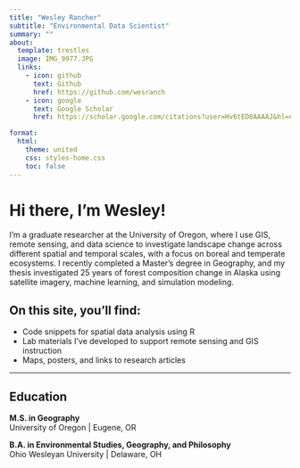 ```yaml
---
title: "Wesley Rancher"
subtitle: "Environmental Data Scientist"
summary: ""
about:
  template: trestles
  image: IMG_9977.JPG
  links:
    - icon: github
      text: Github
      href: https://github.com/wesranch
    - icon: google
      text: Google Scholar
      href: https://scholar.google.com/citations?user=Hv6tED0AAAAJ&hl=en&oi=ao

format:
  html:
    theme: united
    css: styles-home.css
    toc: false
---
```


# Hi there, I’m Wesley!

I'm a graduate researcher at the University of Oregon, where I use GIS, remote sensing, and data science to investigate landscape change across different spatial and temporal scales, with a focus on boreal and temperate ecosystems. I recently completed a Master's degree in Geography, and my thesis investigated 25 years of forest composition change in Alaska using satellite imagery, machine learning, and simulation modeling.

## On this site, you’ll find:

-   Code snippets for spatial data analysis using R
-   Lab materials I’ve developed to support remote sensing and GIS instruction
-   Maps, posters, and links to research articles

------------------------------------------------------------------------

## Education

**M.S. in Geography**\
University of Oregon \| Eugene, OR

**B.A. in Environmental Studies, Geography, and Philosophy**\
Ohio Wesleyan University \| Delaware, OH
